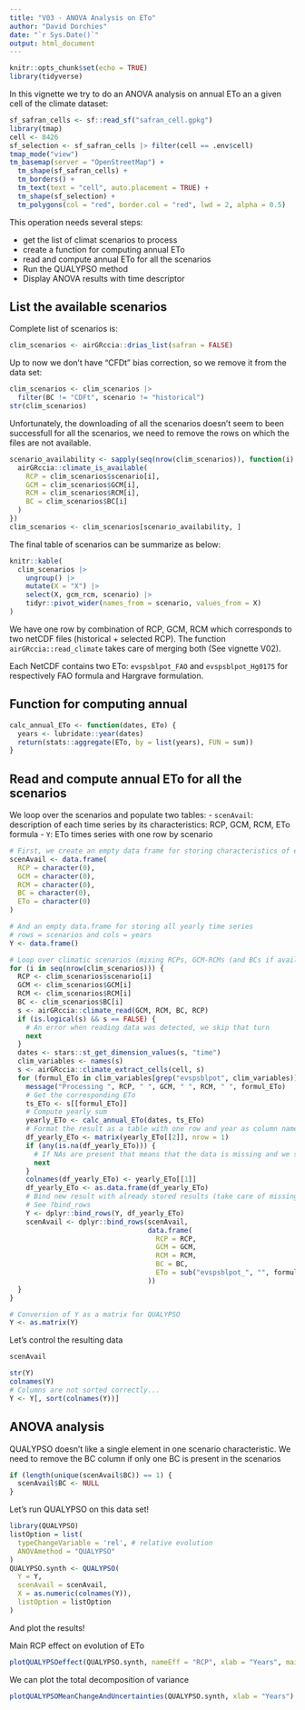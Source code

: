 ```yaml
---
title: "V03 - ANOVA Analysis on ETo"
author: "David Dorchies"
date: "`r Sys.Date()`"
output: html_document
---
```


```r
knitr::opts_chunk$set(echo = TRUE)
library(tidyverse)
```

In this vignette we try to do an ANOVA analysis on annual ETo an a given cell of 
the climate dataset: 

```r
sf_safran_cells <- sf::read_sf("safran_cell.gpkg")
library(tmap)
cell <- 8426
sf_selection <- sf_safran_cells |> filter(cell == .env$cell)
tmap_mode("view")
tm_basemap(server = "OpenStreetMap") +
  tm_shape(sf_safran_cells) +
  tm_borders() +
  tm_text(text = "cell", auto.placement = TRUE) +
  tm_shape(sf_selection) +
  tm_polygons(col = "red", border.col = "red", lwd = 2, alpha = 0.5)
```

This operation needs several steps:

- get the list of climat scenarios to process
- create a function for computing annual ETo
- read and compute annual ETo for all the scenarios
- Run the QUALYPSO method
- Display ANOVA results with time descriptor

## List the available scenarios

Complete list of scenarios is:

```r
clim_scenarios <- airGRccia::drias_list(safran = FALSE)
```

Up to now we don't have "CFDt" bias correction, so we remove it from the data set:

```r
clim_scenarios <- clim_scenarios |> 
  filter(BC != "CDFt", scenario != "historical")
str(clim_scenarios)
```

Unfortunately, the downloading of all the scenarios doesn't seem to been 
successfull for all the scenarios, we need to remove the rows on which the 
files are not available.

```r
scenario_availability <- sapply(seq(nrow(clim_scenarios)), function(i) {
  airGRccia::climate_is_available(
    RCP = clim_scenarios$scenario[i],
    GCM = clim_scenarios$GCM[i],
    RCM = clim_scenarios$RCM[i],
    BC = clim_scenarios$BC[i]
  )
})
clim_scenarios <- clim_scenarios[scenario_availability, ]
```

The final table of scenarios can be summarize as below:

```r
knitr::kable(
  clim_scenarios |> 
    ungroup() |> 
    mutate(X = "X") |> 
    select(X, gcm_rcm, scenario) |> 
    tidyr::pivot_wider(names_from = scenario, values_from = X)
)
```


We have one row by combination of RCP, GCM, RCM which corresponds to two netCDF
files (historical + selected RCP). 
The function `airGRccia::read_climate` takes care of merging both (See vignette V02).

Each NetCDF contains two ETo: `evspsblpot_FAO` and `evspsblpot_Hg0175` for 
respectively FAO formula and Hargrave formulation.

## Function for computing annual 

```r
calc_annual_ETo <- function(dates, ETo) {
  years <- lubridate::year(dates)
  return(stats::aggregate(ETo, by = list(years), FUN = sum))
}
```


## Read and compute annual ETo for all the scenarios


We loop over the scenarios and populate two tables:
- `scenAvail`: description of each time series by its characteristics: RCP, GCM, 
  RCM, ETo formula
- `Y`: ETo times series with one row by scenario

```r
# First, we create an empty data frame for storing characteristics of each scenario:
scenAvail <- data.frame(
  RCP = character(0),
  GCM = character(0),
  RCM = character(0),
  BC = character(0),
  ETo = character(0)
)

# And an empty data.frame for storing all yearly time series 
# rows = scenarios and cols = years
Y <- data.frame()

# Loop over climatic scenarios (mixing RCPs, GCM-RCMs (and BCs if available))
for (i in seq(nrow(clim_scenarios))) {
  RCP <- clim_scenarios$scenario[i]
  GCM <- clim_scenarios$GCM[i]
  RCM <- clim_scenarios$RCM[i]
  BC <- clim_scenarios$BC[i]
  s <- airGRccia::climate_read(GCM, RCM, BC, RCP)
  if (is.logical(s) && s == FALSE) {
    # An error when reading data was detected, we skip that turn
    next
  }
  dates <- stars::st_get_dimension_values(s, "time")
  clim_variables <- names(s)
  s <- airGRccia::climate_extract_cells(cell, s)
  for (formul_ETo in clim_variables[grep("evspsblpot", clim_variables)]) {
    message("Processing ", RCP, " ", GCM, " ", RCM, " ", formul_ETo)
    # Get the corresponding ETo
    ts_ETo <- s[[formul_ETo]]
    # Compute yearly sum
    yearly_ETo <- calc_annual_ETo(dates, ts_ETo)
    # Format the result as a table with one row and year as column names
    df_yearly_ETo <- matrix(yearly_ETo[[2]], nrow = 1)
    if (any(is.na(df_yearly_ETo))) {
      # If NAs are present that means that the data is missing and we skip this turn
      next
    }
    colnames(df_yearly_ETo) <- yearly_ETo[[1]]
    df_yearly_ETo <- as.data.frame(df_yearly_ETo)
    # Bind new result with already stored results (take care of missing years)
    # See ?bind_rows
    Y <- dplyr::bind_rows(Y, df_yearly_ETo)
    scenAvail <- dplyr::bind_rows(scenAvail,
                                  data.frame(
                                    RCP = RCP,
                                    GCM = GCM,
                                    RCM = RCM,
                                    BC = BC,
                                    ETo = sub("evspsblpot_", "", formul_ETo)
                                  ))
  }
}

# Conversion of Y as a matrix for QUALYPSO
Y <- as.matrix(Y)
```

Let's control the resulting data

```r
scenAvail
```

```r
str(Y)
colnames(Y)
# Columns are not sorted correctly...
Y <- Y[, sort(colnames(Y))]
```


## ANOVA analysis

QUALYPSO doesn't like a single element in one scenario characteristic.
We need to remove the BC column if only one BC is present in the scenarios

```r
if (length(unique(scenAvail$BC)) == 1) {
  scenAvail$BC <- NULL
}
```

Let's run QUALYPSO on this data set!

```r
library(QUALYPSO)
listOption = list(
  typeChangeVariable = 'rel', # relative evolution
  ANOVAmethod = "QUALYPSO"
)
QUALYPSO.synth <- QUALYPSO(
  Y = Y,
  scenAvail = scenAvail,
  X = as.numeric(colnames(Y)),
  listOption = listOption
)
```

And plot the results!

Main RCP effect on evolution of ETo

```r
plotQUALYPSOeffect(QUALYPSO.synth, nameEff = "RCP", xlab = "Years", main = "Relative effect of each RCP on ETo")
```

We can plot the total decomposition of variance

```r
plotQUALYPSOMeanChangeAndUncertainties(QUALYPSO.synth, xlab = "Years")
```




